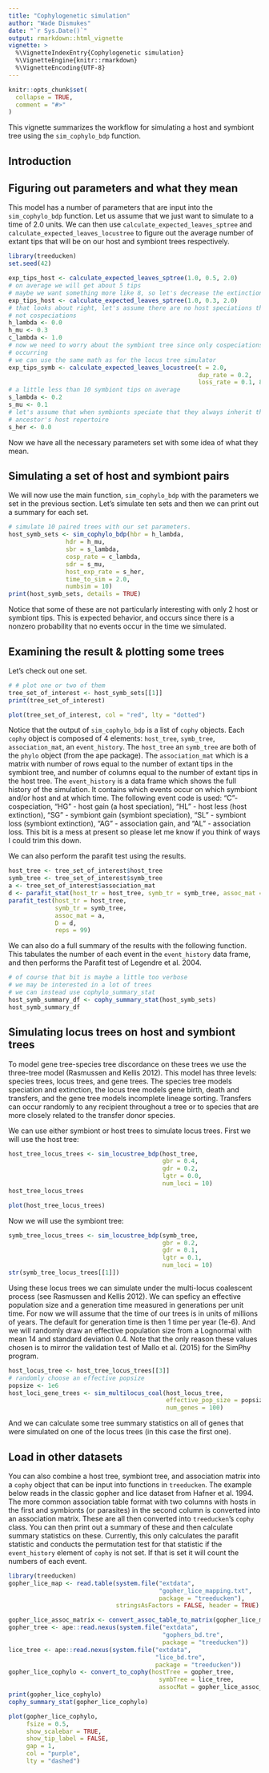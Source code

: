 ```yaml
---
title: "Cophylogenetic simulation"
author: "Wade Dismukes"
date: "`r Sys.Date()`"
output: rmarkdown::html_vignette
vignette: >
  %\VignetteIndexEntry{Cophylogenetic simulation}
  %\VignetteEngine{knitr::rmarkdown}
  %\VignetteEncoding{UTF-8}
---
```


```r
knitr::opts_chunk$set(
  collapse = TRUE,
  comment = "#>"
)
```

This vignette summarizes the workflow for simulating a host and symbiont tree using the `sim_cophylo_bdp` function. 

## Introduction


## Figuring out parameters and what they mean

This model has a number of parameters that are input into the `sim_cophylo_bdp` function. Let us assume that we just want to simulate to a time of 2.0 units. We can then use `calculate_expected_leaves_sptree` and `calculate_expected_leaves_locustree` to figure out the average number of extant tips that will be on our host and symbiont trees respectively.

```r

library(treeducken)
set.seed(42)

exp_tips_host <- calculate_expected_leaves_sptree(1.0, 0.5, 2.0)
# on average we will get about 5 tips
# maybe we want something more like 8, so let's decrease the extinction rate
exp_tips_host <- calculate_expected_leaves_sptree(1.0, 0.3, 2.0)
# that looks about right, let's assume there are no host speciations that are
# not cospeciations
h_lambda <- 0.0
h_mu <- 0.3
c_lambda <- 1.0
# now we need to worry about the symbiont tree since only cospeciations are
# occurring
# we can use the same math as for the locus tree simulator
exp_tips_symb <- calculate_expected_leaves_locustree(t = 2.0,
                                                     dup_rate = 0.2,
                                                     loss_rate = 0.1, 8)
# a little less than 10 symbiont tips on average
s_lambda <- 0.2
s_mu <- 0.1
# let's assume that when symbionts speciate that they always inherit their
# ancestor's host repertoire
s_her <- 0.0
```
Now we have all the necessary parameters set with some idea of what they mean. 

## Simulating a set of host and symbiont pairs

We will now use the main function, `sim_cophylo_bdp` with the parameters we set in the previous section.
Let's simulate ten sets and then we can print out a summary for each set.
```r
# simulate 10 paired trees with our set parameters.
host_symb_sets <- sim_cophylo_bdp(hbr = h_lambda,
                hdr = h_mu,
                sbr = s_lambda,
                cosp_rate = c_lambda,
                sdr = s_mu,
                host_exp_rate = s_her,
                time_to_sim = 2.0,
                numbsim = 10)
print(host_symb_sets, details = TRUE)
```
Notice that some of these are not particularly interesting with only 2 host or symbiont tips. 
This is expected behavior, and occurs since there is a nonzero probability that no events occur in the time we simulated.

## Examining the result & plotting some trees
Let's check out one set.

```r
# # plot one or two of them
tree_set_of_interest <- host_symb_sets[[1]]
print(tree_set_of_interest)
```

```r
plot(tree_set_of_interest, col = "red", lty = "dotted")
```
Notice that the output of `sim_cophylo_bdp` is a list of `cophy` objects.
Each `cophy` object is composed of 4 elements: `host_tree`, `symb_tree`, `association_mat`, an `event_history`.
The `host_tree` an `symb_tree` are both of the `phylo` object (from the ape package).
The `association_mat` which is a matrix with number of rows equal to the number of extant tips in the symbiont tree, and number of columns equal to the number of extant tips in the host tree.
The `event_history` is a data frame which shows the full history of the simulation. 
It contains which events occur on which symbiont and/or host and at which time.
The following event code is used: "C"- cospeciation, "HG" - host gain (a host speciation), "HL" - host less (host extinction), "SG" - symbiont gain (symbiont speciation), "SL" - symbiont loss (symbiont extinction), "AG" - association gain, and "AL" - association loss. 
This bit is a mess at present so please let me know if you think of ways I could trim this down.

We can also perform the parafit test using the results. 

```r
host_tree <- tree_set_of_interest$host_tree
symb_tree <- tree_set_of_interest$symb_tree
a <- tree_set_of_interest$association_mat
d <- parafit_stat(host_tr = host_tree, symb_tr = symb_tree, assoc_mat = a)
parafit_test(host_tr = host_tree,
             symb_tr = symb_tree,
             assoc_mat = a,
             D = d,
             reps = 99)
```

We can also do a full summary of the results with the following function.
This tabulates the number of each event in the `event_history` data frame, and then performs the Parafit test of Legendre et al. 2004.

```r
# of course that bit is maybe a little too verbose
# we may be interested in a lot of trees
# we can instead use cophylo_summary_stat
host_symb_summary_df <- cophy_summary_stat(host_symb_sets)
host_symb_summary_df
```

## Simulating locus trees on host and symbiont trees

To model gene tree-species tree discordance on these trees we use the three-tree model (Rasmussen and Kellis 2012).
This model has three levels: species trees, locus trees, and gene trees.
The species tree models speciation and extinction, the locus tree models gene birth, death and transfers, and the gene tree models incomplete lineage sorting.
Transfers can occur randomly to any recipient throughout a tree or to species that are more closely related to the transfer donor species.


We can use either symbiont or host trees to simulate locus trees. First we will use the host tree:




```r
host_tree_locus_trees <- sim_locustree_bdp(host_tree,
                                           gbr = 0.4,
                                           gdr = 0.2,
                                           lgtr = 0.0,
                                           num_loci = 10)
host_tree_locus_trees
```



```r
plot(host_tree_locus_trees)
```

Now we will use the symbiont tree:

```r
symb_tree_locus_trees <- sim_locustree_bdp(symb_tree,
                                           gbr = 0.2,
                                           gdr = 0.1,
                                           lgtr = 0.1,
                                           num_loci = 10)
str(symb_tree_locus_trees[[1]])
```

Using these locus trees we can simulate under the multi-locus coalescent process (see Rasmussen and Kellis 2012). We can speficy
an effective population size and a generation time measured in generations per unit time. For now we will assume that the time of 
our trees is in units of millions of years. The default for generation time is then 1 time per year (1e-6). And we will randomly
draw an effective population size from a Lognormal with mean 14 and standard deviation 0.4. Note that the only reason these values
chosen is to mirror the validation test of Mallo et al. (2015) for the SimPhy program.

```r
host_locus_tree <- host_tree_locus_trees[[3]]
# randomly choose an effective popsize 
popsize <- 1e6
host_loci_gene_trees <- sim_multilocus_coal(host_locus_tree,
                                            effective_pop_size = popsize,
                                            num_genes = 100)
```


And we can calculate some tree summary statistics on all of genes that were simulated on one of the locus trees (in this case the first one). 


## Load in other datasets

You can also combine a host tree, symbiont tree, and association matrix into a `cophy` object that can be input into functions in `treeducken`. The example below reads in the classic gopher and lice dataset from Hafner et al. 1994.
The more common association table format with two columns with hosts in the first and symbionts (or parasites) in the second column is converted into an association matrix. 
These are all then converted into `treeducken`'s `cophy` class. 
You can then print out a summary of these and then calculate summary statistics on these. 
Currently, this only calculates the parafit statistic and conducts the permutation test for that statistic if the `event_history` element of `cophy` is not set. 
If that is set it will count the numbers of each event.

```r


library(treeducken)
gopher_lice_map <- read.table(system.file("extdata",
                                          "gopher_lice_mapping.txt",
                                          package = "treeducken"),
                              stringsAsFactors = FALSE, header = TRUE)

gopher_lice_assoc_matrix <- convert_assoc_table_to_matrix(gopher_lice_map)
gopher_tree <- ape::read.nexus(system.file("extdata",
                                           "gophers_bd.tre",
                                           package = "treeducken"))
lice_tree <- ape::read.nexus(system.file("extdata",
                                         "lice_bd.tre",
                                         package = "treeducken"))
gopher_lice_cophylo <- convert_to_cophy(hostTree = gopher_tree,
                                          symbTree = lice_tree,
                                          assocMat = gopher_lice_assoc_matrix)
print(gopher_lice_cophylo)
cophy_summary_stat(gopher_lice_cophylo)

plot(gopher_lice_cophylo,
     fsize = 0.5,
     show_scalebar = TRUE,
     show_tip_label = FALSE,
     gap = 1,
     col = "purple",
     lty = "dashed")
```



